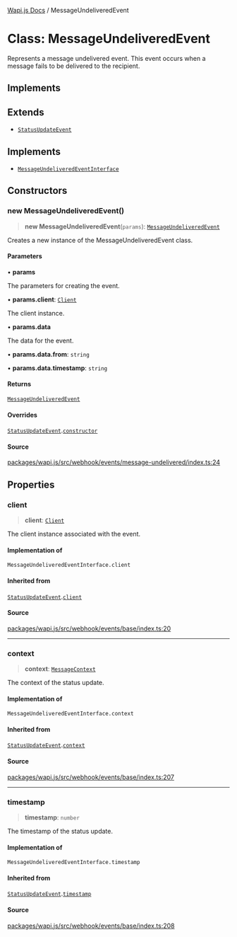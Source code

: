 [Wapi.js Docs](../README.mdx) / MessageUndeliveredEvent

# Class: MessageUndeliveredEvent

Represents a message undelivered event.
This event occurs when a message fails to be delivered to the recipient.

## Implements

## Extends

- [`StatusUpdateEvent`](StatusUpdateEvent.mdx)

## Implements

- [`MessageUndeliveredEventInterface`](../type-aliases/MessageUndeliveredEventInterface.mdx)

## Constructors

### new MessageUndeliveredEvent()

> **new MessageUndeliveredEvent**(`params`): [`MessageUndeliveredEvent`](MessageUndeliveredEvent.mdx)

Creates a new instance of the MessageUndeliveredEvent class.

#### Parameters

• **params**

The parameters for creating the event.

• **params.client**: [`Client`](Client.mdx)

The client instance.

• **params.data**

The data for the event.

• **params.data.from**: `string`

• **params.data.timestamp**: `string`

#### Returns

[`MessageUndeliveredEvent`](MessageUndeliveredEvent.mdx)

#### Overrides

[`StatusUpdateEvent`](StatusUpdateEvent.mdx).[`constructor`](StatusUpdateEvent.mdx#constructors)

#### Source

[packages/wapi.js/src/webhook/events/message-undelivered/index.ts:24](https://github.com/sarthakjdev/wapi.js/blob/1b066ed4efaf997a4bb012da51514dfcb4165da6/packages/wapi.js/src/webhook/events/message-undelivered/index.ts#L24)

## Properties

### client

> **client**: [`Client`](Client.mdx)

The client instance associated with the event.

#### Implementation of

`MessageUndeliveredEventInterface.client`

#### Inherited from

[`StatusUpdateEvent`](StatusUpdateEvent.mdx).[`client`](StatusUpdateEvent.mdx#client)

#### Source

[packages/wapi.js/src/webhook/events/base/index.ts:20](https://github.com/sarthakjdev/wapi.js/blob/1b066ed4efaf997a4bb012da51514dfcb4165da6/packages/wapi.js/src/webhook/events/base/index.ts#L20)

***

### context

> **context**: [`MessageContext`](../type-aliases/MessageContext.mdx)

The context of the status update.

#### Implementation of

`MessageUndeliveredEventInterface.context`

#### Inherited from

[`StatusUpdateEvent`](StatusUpdateEvent.mdx).[`context`](StatusUpdateEvent.mdx#context)

#### Source

[packages/wapi.js/src/webhook/events/base/index.ts:207](https://github.com/sarthakjdev/wapi.js/blob/1b066ed4efaf997a4bb012da51514dfcb4165da6/packages/wapi.js/src/webhook/events/base/index.ts#L207)

***

### timestamp

> **timestamp**: `number`

The timestamp of the status update.

#### Implementation of

`MessageUndeliveredEventInterface.timestamp`

#### Inherited from

[`StatusUpdateEvent`](StatusUpdateEvent.mdx).[`timestamp`](StatusUpdateEvent.mdx#timestamp)

#### Source

[packages/wapi.js/src/webhook/events/base/index.ts:208](https://github.com/sarthakjdev/wapi.js/blob/1b066ed4efaf997a4bb012da51514dfcb4165da6/packages/wapi.js/src/webhook/events/base/index.ts#L208)
